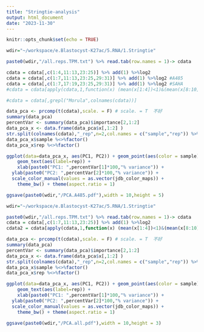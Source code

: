 ```yaml
---
title: "Stringtie-analysis"
output: html_document
date: "2023-11-30"
---
```


```r
knitr::opts_chunk$set(echo = TRUE)
```

```r
wdir="~/workspace/e.Blastocyst-K27ac/5.RNA/1.Stringtie"

paste0(wdir,"/all.reps.TPM.txt") %>% read.tab(row.names = 1)-> cdata

cdata = cdata[,c(1:4,11:13,23:25)] %>% add(1) %>%log2
cdata = cdata[,c(1:7,11:13,23:25,29:31)] %>% add(1) %>%log2 #A485
cdata = cdata[,c(1:7,17:19,23:25,29:31)] %>% add(1) %>%log2 #SAHA
#cdata = cdata[apply(cdata,1,function(x) (mean(x[1:4])<1)&(mean(x[8:10])>1)),]

#cdata = cdata[,grepl("Morula",colnames(cdata))]

data_pca <- prcomp(t(cdata),scale. = F) # scale. = T  不好
summary(data_pca)
percentVar <- summary(data_pca)$importance[2,1:2]
data_pca_x <- data.frame(data_pca$x[,1:2] )
str.split(colnames(cdata),"_rep",n=2,col.names = c("sample","rep")) %>% cbind(data_pca_x) -> data_pca_x
data_pca_x$sample %<>%factor()
data_pca_x$rep %<>%factor()

ggplot(data=data_pca_x, aes(PC1, PC2)) + geom_point(aes(color = sample),size = 7)+
    geom_text(aes(label=rep)) +
    xlab(paste0("PC1: ",percentVar[1]*100,"% variance")) +
  ylab(paste0("PC2: ",percentVar[2]*100,"% variance")) +
  scale_color_manual(values = as.vector(jdb_color_maps)) +
    theme_bw() + theme(aspect.ratio = 1)

ggsave(paste0(wdir,"/PCA.A485.pdf"),width = 10,height = 5)

```

```r
wdir="~/workspace/e.Blastocyst-K27ac/5.RNA/1.Stringtie"

paste0(wdir,"/all.reps.TPM.txt") %>% read.tab(row.names = 1)-> cdata
cdata = cdata[,c(1:7,11:13,23:25)] %>% add(1) %>%log2
cdata2 = cdata[apply(cdata,1,function(x) (mean(x[1:4])<1)&(mean(x[8:10])>1)&(mean(x[5:7])<1)),]

data_pca <- prcomp(t(cdata),scale. = F) # scale. = T  不好
summary(data_pca)
percentVar <- summary(data_pca)$importance[2,1:2]
data_pca_x <- data.frame(data_pca$x[,1:2] )
str.split(colnames(cdata),"_rep",n=2,col.names = c("sample","rep")) %>% cbind(data_pca_x) -> data_pca_x
data_pca_x$sample %<>%factor()
data_pca_x$rep %<>%factor()

ggplot(data=data_pca_x, aes(PC1, PC2)) + geom_point(aes(color = sample),size = 7)+
    geom_text(aes(label=rep)) +
    xlab(paste0("PC1: ",percentVar[1]*100,"% variance")) +
  ylab(paste0("PC2: ",percentVar[2]*100,"% variance")) +
  scale_color_manual(values = as.vector(jdb_color_maps)) +
    theme_bw() + theme(aspect.ratio = 1)

ggsave(paste0(wdir,"/PCA.all.pdf"),width = 10,height = 3)
```

